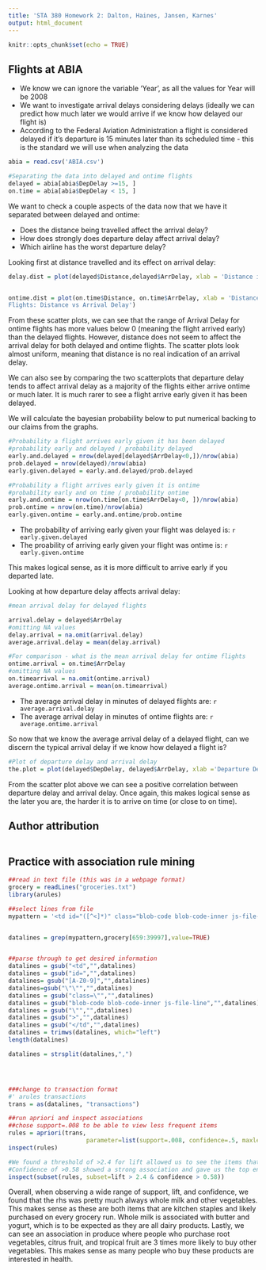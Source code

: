 ---
title: 'STA 380 Homework 2: Dalton, Haines, Jansen, Karnes'
output: html_document
---

```{r setup, include=FALSE}
knitr::opts_chunk$set(echo = TRUE)
```

## Flights at ABIA
* We know we can ignore the variable 'Year', as all the values for Year will be 2008 
* We want to investigate arrival delays considering delays (ideally we can predict how much later we would arrive if we know how delayed our flight is)
* According to the Federal Aviation Administration a flight is considered delayed if it's departure is 15 minutes later than its scheduled time - this is the standard we will use when analyzing the data

```{r}
abia = read.csv('ABIA.csv')

#Separating the data into delayed and ontime flights
delayed = abia[abia$DepDelay >=15, ]
on.time = abia[abia$DepDelay < 15, ]
```

We want to check a couple aspects of the data now that we have it separated between delayed and ontime: 

* Does the distance being travelled affect the arrival delay?
* How does strongly does departure delay affect arrival delay?
* Which airline has the worst departure delay?


Looking first at distance travelled and its effect on arrival delay:

```{r}
delay.dist = plot(delayed$Distance,delayed$ArrDelay, xlab = 'Distance in Miles', ylab = 'Arrival Delay', main = 'Delayed Flights: Distance vs Arrival Delay')


ontime.dist = plot(on.time$Distance, on.time$ArrDelay, xlab = 'Distance in Miles', ylab = 'Arrival Delay', main = 'Ontime 
Flights: Distance vs Arrival Delay')

```



From these scatter plots, we can see that the range of Arrival Delay for ontime flights has more values below 0 (meaning the flight arrived early) than the delayed flights. However, distance does not seem to affect the arrival delay for both delayed and ontime flights. The scatter plots look almost uniform, meaning that distance is no real indication of an arrival delay. 

We can also see by comparing the two scatterplots that departure delay tends to affect arrival delay as a majority of the flights either arrive ontime or much later. It is much rarer to see a flight arrive early given it has been delayed.

We will calculate the bayesian probability below to put numerical backing to our claims from the graphs. 

```{r}
#Probability a flight arrives early given it has been delayed
#probability early and delayed / probability delayed
early.and.delayed = nrow(delayed[delayed$ArrDelay<0,])/nrow(abia)
prob.delayed = nrow(delayed)/nrow(abia)
early.given.delayed = early.and.delayed/prob.delayed

#Probability a flight arrives early given it is ontime
#probability early and on time / probability ontime
early.and.ontime = nrow(on.time[on.time$ArrDelay<0, ])/nrow(abia)
prob.ontime = nrow(on.time)/nrow(abia)
early.given.ontime = early.and.ontime/prob.ontime

```
* The probability of arriving early given your flight was delayed is: `r early.given.delayed`
* The proability of arriving early given your flight was ontime is: `r early.given.ontime`

This makes logical sense, as it is more difficult to arrive early if you departed late. 


Looking at how departure delay affects arrival delay:

```{r}
#mean arrival delay for delayed flights

arrival.delay = delayed$ArrDelay
#omitting NA values
delay.arrival = na.omit(arrival.delay)
average.arrival.delay = mean(delay.arrival)

#For comparison - what is the mean arrival delay for ontime flights
ontime.arrival = on.time$ArrDelay
#omitting NA values
on.timearrival = na.omit(ontime.arrival)
average.ontime.arrival = mean(on.timearrival)

```
* The average arrival delay in minutes of delayed flights are: `r average.arrival.delay`
* The average arrival delay in minutes of ontime flights are: `r average.ontime.arrival`

So now that we know the average arrival delay of a delayed flight, can we discern the typical arrival delay if we know how delayed a flight is?
```{r}
#Plot of departure delay and arrival delay
the.plot = plot(delayed$DepDelay, delayed$ArrDelay, xlab ='Departure Delay in minutes', ylab = 'Arrival Delay in minutes', main = 'Delayed Flights: Departure Delay vs. Arrival Delay')

```

From the scatter plot above we can see a positive correlation between departure delay and arrival delay. Once again, this makes logical sense as the later you are, the harder it is to arrive on time (or close to on time).


## Author attribution



```{r}


```


## Practice with association rule mining



```{r}
##read in text file (this was in a webpage format)
grocery = readLines("groceries.txt")
library(arules)

##select lines from file
mypattern = '<td id="([^<]*)" class="blob-code blob-code-inner js-file-line">([^<]*)</td>'


datalines = grep(mypattern,grocery[659:39997],value=TRUE)


##parse through to get desired information
datalines = gsub("<td","",datalines)
datalines = gsub("id=","",datalines)
datalines= gsub("[A-Z0-9]","",datalines)
datalines=gsub("\"\"","",datalines)
datalines = gsub("class=\"","",datalines)
datalines = gsub("blob-code blob-code-inner js-file-line","",datalines)
datalines = gsub("\"","",datalines)
datalines = gsub(">","",datalines)
datalines = gsub("</td","",datalines)
datalines = trimws(datalines, which="left")
length(datalines)

datalines = strsplit(datalines,",")




###change to transaction format
#' arules transactions
trans = as(datalines, "transactions")

##run apriori and inspect associations
##chose support=.008 to be able to view less frequent items
rules = apriori(trans, 
                      parameter=list(support=.008, confidence=.5, maxlen=6))
inspect(rules)

#We found a threshold of >2.4 for lift allowed us to see the items that increase in likelihood most given their association
#Confidence of >0.58 showed a strong association and gave us the top end of the confidence spectrum
inspect(subset(rules, subset=lift > 2.4 & confidence > 0.58))


```
Overall, when observing a wide range of support, lift, and confidence, we found that the rhs was pretty much always whole milk and other vegetables.  This makes sense as these are both items that are kitchen staples and likely purchased on every grocery run.
Whole milk is associated with butter and yogurt, which is to be expected as they are all dairy products.
Lastly, we can see an association in produce where people who purchase root vegetables, citrus fruit, and tropical fruit are 3 times more likely to buy other vegetables. This makes sense as many people who buy these products are interested in health.
